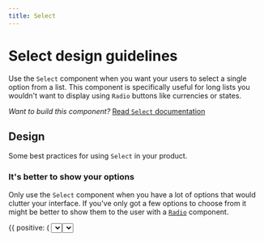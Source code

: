 ```yaml
---
title: Select
---
```



# Select design guidelines

Use the `Select` component when you want your users to select a single option from a list. This component is specifically useful for long lists you wouldn't want to display using `Radio` buttons like currencies or states.

*Want to build this component?* [Read `Select` documentation](/Develop/Select)

## Design

Some best practices for using `Select` in your product.

### It's better to show your options

Only use the `Select` component when you have a lot of options that would clutter your interface. If you've only got a few options to choose from it might be better to show them to the user with a [`Radio`](/Develop/Radio) component.

<DoDont>
  {{
    positive: (
      <Box>
        <Select
          items={[
            'ETH - Ether',
            'BTC - Bitcoin',
            'GNO - Gnosis',
            'GNT - Golem',
            'REP - Augur',
          ]}
        />
        <Text my={4}>OR</Text>
        <Radio label="ETH - Ether" my={2} required="false" />
        <Radio label="FIAT e.g. USD" my={2} required="false" />
      </Box>
    ),
    negative: (
      <Box>
        <Select items={['ETH - Ether', 'FIAT e.g. USD']} />
      </Box>
    ),
  }}
</DoDont>

## Related components

- [`Radio`](/Develop/Radio) - When users can only choose one option or the choices are binary like yes/no
- [`Checkbox`](/Develop/Checkbox) – When users can choose 0 or multiple options from a list
